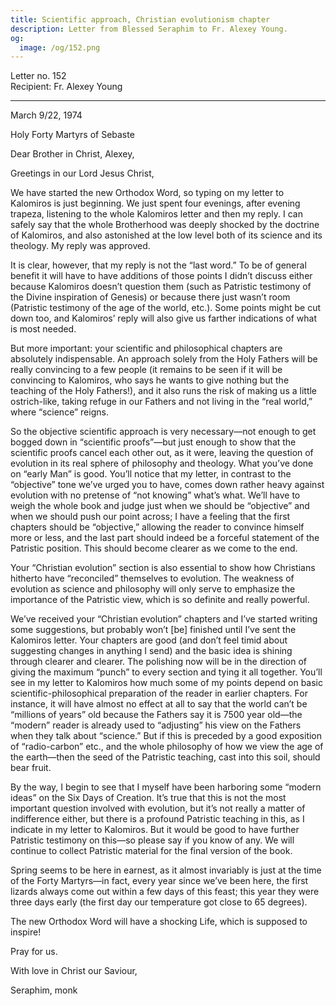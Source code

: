 ```yaml
---
title: Scientific approach, Christian evolutionism chapter
description: Letter from Blessed Seraphim to Fr. Alexey Young.
og:
  image: /og/152.png
---
```


<div style={{textAlign:'right', fontFamily:'monospace'}}>Letter no. 152</div>
<div style={{textAlign:'left', fontFamily:'monospace'}}>Recipient: Fr. Alexey Young</div>

---

March 9/22, 1974

Holy Forty Martyrs of Sebaste

Dear Brother in Christ, Alexey,

Greetings in our Lord Jesus Christ,

We have started the new Orthodox Word, so typing on my letter to Kalomiros is just beginning. We just spent four evenings, after evening trapeza, listening to the whole Kalomiros letter and then my reply. I can safely say that the whole Brotherhood was deeply shocked by the doctrine of Kalomiros, and also astonished at the low level both of its science and its theology. My reply was approved.

It is clear, however, that my reply is not the “last word.” To be of general benefit it will have to have additions of those points I didn’t discuss either because Kalomiros doesn’t question them (such as Patristic testimony of the Divine inspiration of Genesis) or because there just wasn’t room (Patristic testimony of the age of the world, etc.). Some points might be cut down too, and Kalomiros’ reply will also give us farther indications of what is most needed.

But more important: your scientific and philosophical chapters are absolutely indispensable. An approach solely from the Holy Fathers will be really convincing to a few people (it remains to be seen if it will be convincing to Kalomiros, who says he wants to give nothing but the teaching of the Holy Fathers!), and it also runs the risk of making us a little ostrich-like, taking refuge in our Fathers and not living in the “real world,” where “science” reigns.

So the objective scientific approach is very necessary—not enough to get bogged down in “scientific proofs”—but just enough to show that the scientific proofs cancel each other out, as it were, leaving the question of evolution in its real sphere of philosophy and theology. What you’ve done on “early Man” is good. You’ll notice that my letter, in contrast to the “objective” tone we’ve urged you to have, comes down rather heavy against evolution with no pretense of “not knowing” what’s what. We’ll have to weigh the whole book and judge just when we should be “objective” and when we should push our point across; I have a feeling that the first chapters should be “objective,” allowing the reader to convince himself more or less, and the last part should indeed be a forceful statement of the Patristic position. This should become clearer as we come to the end.

Your “Christian evolution” section is also essential to show how Christians hitherto have “reconciled” themselves to evolution. The weakness of evolution as science and philosophy will only serve to emphasize the importance of the Patristic view, which is so definite and really powerful.

We’ve received your “Christian evolution” chapters and I’ve started writing some suggestions, but probably won’t [be] finished until I’ve sent the Kalomiros letter. Your chapters are good (and don’t feel timid about suggesting changes in anything I send) and the basic idea is shining through clearer and clearer. The polishing now will be in the direction of giving the maximum “punch” to every section and tying it all together. You’ll see in my letter to Kalomiros how much some of my points depend on basic scientific-philosophical preparation of the reader in earlier chapters. For instance, it will have almost no effect at all to say that the world can’t be “millions of years” old because the Fathers say it is 7500 year old—the “modern” reader is already used to “adjusting” his view on the Fathers when they talk about “science.” But if this is preceded by a good exposition of “radio-carbon” etc., and the whole philosophy of how we view the age of the earth—then the seed of the Patristic teaching, cast into this soil, should bear fruit.

By the way, I begin to see that I myself have been harboring some “modern ideas” on the Six Days of Creation. It’s true that this is not the most important question involved with evolution, but it’s not really a matter of indifference either, but there is a profound Patristic teaching in this, as I indicate in my letter to Kalomiros. But it would be good to have further Patristic testimony on this—so please say if you know of any. We will continue to collect Patristic material for the final version of the book.

Spring seems to be here in earnest, as it almost invariably is just at the time of the Forty Martyrs—in fact, every year since we’ve been here, the first lizards always come out within a few days of this feast; this year they were three days early (the first day our temperature got close to 65 degrees).

The new Orthodox Word will have a shocking Life, which is supposed to inspire!

Pray for us.

With love in Christ our Saviour,

Seraphim, monk